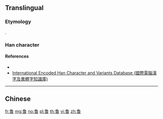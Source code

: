 {{character info/new}}
{{also|魯}}
==Translingual==

===Etymology===
{{Han simp|魯|f=魚|t=鱼}}.

===Han character===
{{Han char|rn=195|rad=鱼|as=4|sn=12|canj=NWMA|four=27601|ids=⿱鱼日}}

====References====
* {{Han ref|hdz=74677.08|uh=9C81}}
* [http://chardb.iis.sinica.edu.tw/char/26891 International Encoded Han Character and Variants Database (國際電腦漢字及異體字知識庫)]

----

==Chinese==
{{zh-see|魯}}

[[fr:鲁]]
[[mg:鲁]]
[[no:鲁]]
[[pl:鲁]]
[[th:鲁]]
[[vi:鲁]]
[[zh:鲁]]